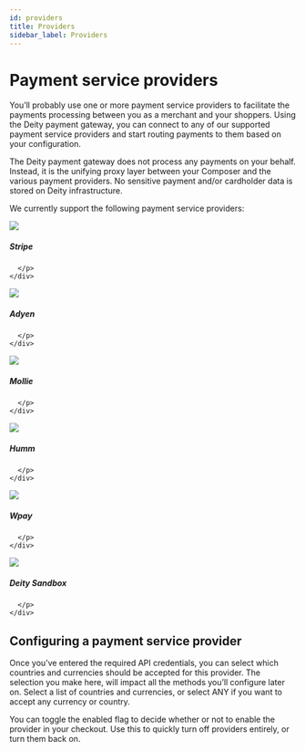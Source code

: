```yaml
---
id: providers
title: Providers
sidebar_label: Providers
---
```



# Payment service providers

You’ll probably use one or more payment service providers to facilitate the payments processing between you as a merchant and your shoppers. Using the Deity payment gateway, you can connect to any of our supported payment service providers and start routing payments to them based on your configuration.

The Deity payment gateway does not process any payments on your behalf. Instead, it is the unifying proxy layer between your Composer and the various payment providers. No sensitive payment and/or cardholder data is stored on Deity infrastructure.

We currently support the following payment service providers:

<div className="flex ">
  <Card variant="horizontal" to="#">
   	<img src="/docs/img/icons/stripe.svg" className="round-icon" />
	<div>
      <h5>Stripe</h5>
      <p>
        
      </p>
    </div>
  </Card>
  <Card variant="horizontal" to="#">
    <img src="/docs/img/icons/adyen.svg" className="round-icon" />
    <div>
      <h5>Adyen</h5>
      <p>
        
      </p>
    </div>
  </Card>
</div>
<div className="flex">
  <Card variant="horizontal" to="#">
    <img src="/docs/img/icons/mollie.svg" className="round-icon" />
    <div>
      <h5>Mollie</h5>
      <p>
        
      </p>
    </div>
  </Card>
  <Card variant="horizontal" to="#">
    <img src="/docs/img/icons/humm.svg" className="round-icon" />
    <div>
      <h5>Humm</h5>
      <p>
        
      </p>
    </div>
  </Card>
</div>
<div className="flex  mb60">
  <Card variant="horizontal" to="#">
    <img src="/docs/img/icons/wpay.svg" className="round-icon" />
    <div>
      <h5>Wpay</h5>
      <p>
        
      </p>
    </div>
  </Card>
  <Card variant="horizontal" to="#">
    <img src="/docs/img/icons/sandbox.svg" className="round-icon" />
    <div>
      <h5>Deity Sandbox</h5>
      <p>
        
      </p>
    </div>
  </Card>
</div>


## Configuring a payment service provider
Once you’ve entered the required API credentials, you can select which countries and currencies should be accepted for this provider. The selection you make here, will impact all the methods you’ll configure later on. Select a list of countries and currencies, or select ANY if you want to accept any currency or country.

You can toggle the enabled flag to decide whether or not to enable the provider in your checkout. Use this to quickly turn off providers entirely, or turn them back on.